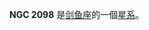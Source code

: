 {{NGCInfoBox|NGCID=NGC 2098|發現者=約翰·弗里德里希·威廉·赫歇爾|發現日期=1835年1月31日|其他編號=ESO 57-SC28|曆元=J2000.0|赤經=5時42分30.4秒
|赤緯=-68°16'32"|星座=剑鱼座|星體=星系|星等=10.7|表面亮度=|藍等=10.9}}

'''NGC 2098''' 是[[剑鱼座|剑鱼座]]的一個[[星系|星系]]。

{{NGCReference|2098}}
{{Catalogs|NGC=2098}}